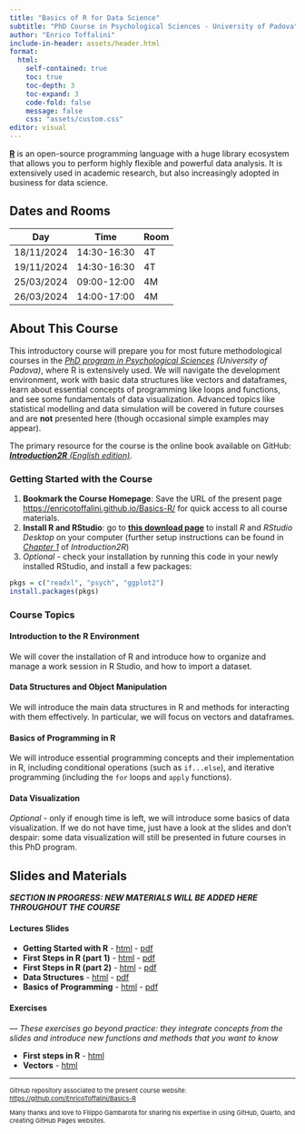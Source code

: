 ```yaml
---
title: "Basics of R for Data Science"
subtitle: "PhD Course in Psychological Sciences - University of Padova"
author: "Enrico Toffalini"
include-in-header: assets/header.html
format: 
  html:
    self-contained: true
    toc: true   
    toc-depth: 3  
    toc-expand: 3
    code-fold: false 
    message: false
    css: "assets/custom.css"
editor: visual
---
```


[**R**](https://www.r-project.org/){target="_blank"} is an open-source programming language with a huge library ecosystem that allows you to perform highly flexible and powerful data analysis. It is extensively used in academic research, but also increasingly adopted in business for data science.

## Dates and Rooms

| Day        | Time        | Room |
|------------|-------------|------|
| 18/11/2024 | 14:30-16:30 | 4T   |
| 19/11/2024 | 14:30-16:30 | 4T   |
| 25/03/2024 | 09:00-12:00 | 4M   |
| 26/03/2024 | 14:00-17:00 | 4M   |

## About This Course

This introductory course will prepare you for most future methodological courses in the [*PhD program in Psychological Sciences*](https://dottorato.psy.unipd.it/en){target="_blank"} *(University of Padova)*, where R is extensively used. We will navigate the development environment, work with basic data structures like vectors and dataframes, learn about essential concepts of programming like loops and functions, and see some fundamentals of data visualization. Advanced topics like statistical modelling and data simulation will be covered in future courses and are **not** presented here (though occasional simple examples may appear).

The primary resource for the course is the online book available on GitHub: [***Introduction2R** (English edition)*](https://psicostat.github.io/Introduction2R_EN/){target="_blank"}.

### Getting Started with the Course

1.  **Bookmark the Course Homepage**: Save the URL of the present page [https://enricotoffalini.github.io/Basics-R/](https://enricotoffalini.github.io/Basics-R/){target="_blank"} for quick access to all course materials.
2.  **Install R and RStudio**: go to [**this download page**](https://posit.co/download/rstudio-desktop/){target="_blank"} to install *R* and *RStudio Desktop* on your computer (further setup instructions can be found in [*Chapter 1*](https://psicostat.github.io/Introduction2R_EN/install.html){target="_blank"} of *Introduction2R*)
3.  *Optional* - check your installation by running this code in your newly installed RStudio, and install a few packages:

``` r
pkgs = c("readxl", "psych", "ggplot2")
install.packages(pkgs)
```

### Course Topics

#### Introduction to the R Environment

We will cover the installation of R and introduce how to organize and manage a work session in R Studio, and how to import a dataset.

#### Data Structures and Object Manipulation

We will introduce the main data structures in R and methods for interacting with them effectively. In particular, we will focus on vectors and dataframes.

#### Basics of Programming in R

We will introduce essential programming concepts and their implementation in R, including conditional operations (such as `if...else`), and iterative programming (including the `for` loops and `apply` functions).

#### Data Visualization

*Optional* - only if enough time is left, we will introduce some basics of data visualization. If we do not have time, just have a look at the slides and don't despair: some data visualization will still be presented in future courses in this PhD program.

## Slides and Materials

<em>**SECTION IN PROGRESS: NEW MATERIALS WILL BE ADDED HERE THROUGHOUT THE COURSE**</em>

#### Lectures Slides

-   **Getting Started with R** - [html](Slides/0.GettingStartedR.html){target="_blank"} - [pdf](Slides/0.GettingStartedR.pdf){target="_blank"}
-   **First Steps in R (part 1)** - [html](Slides/1.1.FirstStepsR-1.html){target="_blank"} - [pdf](xxxxxxxxxxxxxxxxxx){target="_blank"}
-   **First Steps in R (part 2)** - [html](Slides/1.2.FirstStepsR-2.html){target="_blank"} - [pdf](xxxxxxxxxxxxxxxxxx){target="_blank"}
-   **Data Structures** - [html](Slides/2.DataStructures.html){target="_blank"} - [pdf](xxxxxxxxxxxxxxxxxx){target="_blank"}
-   **Basics of Programming** - [html](Slides/3.Programming.html){target="_blank"} - [pdf](xxxxxxxxxxxxxxxxxx){target="_blank"}

#### Exercises

*— These exercises go beyond practice: they integrate concepts from the slides and introduce new functions and methods that you want to know*

-   **First steps in R** - [html](Exercises/1-Exercises-First-steps.html){target="_blank"}
-   **Vectors** - [html](Exercises/2.1-Exercises-Vectors.html){target="_blank"}

------------------------------------------------------------------------

::: {style="font-size:11px;"}
GitHub repository associated to the present course website: [https://github.com/EnricoToffalini/Basics-R](https://github.com/EnricoToffalini/Basics-R){target="_blank"}

Many thanks and love to Filippo Gambarota for sharing his expertise in using GitHub, Quarto, and creating GitHub Pages websites.
:::
